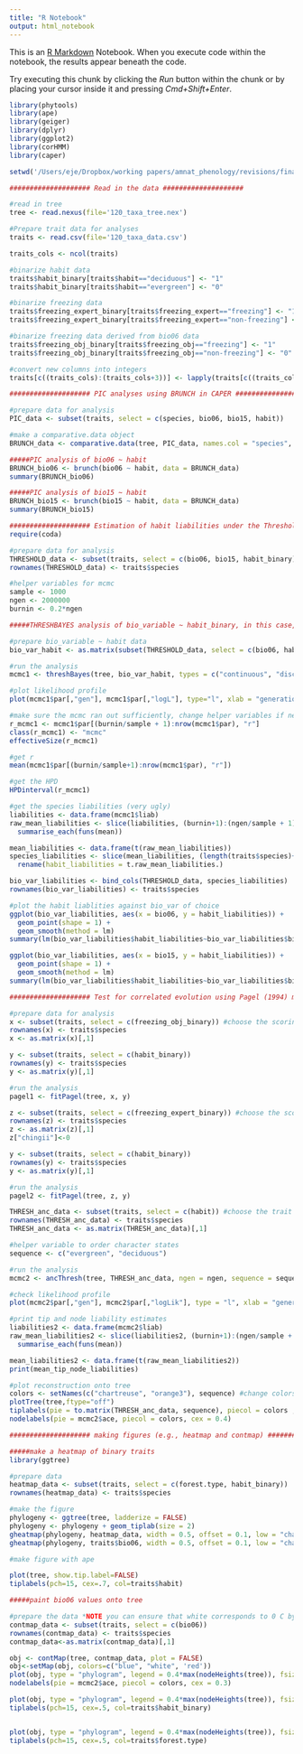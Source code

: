 ```yaml
---
title: "R Notebook"
output: html_notebook
---
```

  
  This is an [R Markdown](http://rmarkdown.rstudio.com) Notebook. When you execute code within the notebook, the results appear beneath the code. 

Try executing this chunk by clicking the *Run* button within the chunk or by placing your cursor inside it and pressing *Cmd+Shift+Enter*. 


```r


library(phytools)
library(ape)
library(geiger)
library(dplyr)
library(ggplot2)
library(corHMM)
library(caper)

setwd('/Users/eje/Dropbox/working papers/amnat_phenology/revisions/final_analyses/phylogeny')

#################### Read in the data ####################

#read in tree
tree <- read.nexus(file='120_taxa_tree.nex')

#Prepare trait data for analyses
traits <- read.csv(file='120_taxa_data.csv')

traits_cols <- ncol(traits)

#binarize habit data
traits$habit_binary[traits$habit=="deciduous"] <- "1"
traits$habit_binary[traits$habit=="evergreen"] <- "0"

#binarize freezing data 
traits$freezing_expert_binary[traits$freezing_expert=="freezing"] <- "1"
traits$freezing_expert_binary[traits$freezing_expert=="non-freezing"] <- "0"

#binarize freezing data derived from bio06 data
traits$freezing_obj_binary[traits$freezing_obj=="freezing"] <- "1"
traits$freezing_obj_binary[traits$freezing_obj=="non-freezing"] <- "0"

#convert new columns into integers
traits[c((traits_cols):(traits_cols+3))] <- lapply(traits[c((traits_cols):(traits_cols+3))], as.integer)
```


```r
#################### PIC analyses using BRUNCH in CAPER ####################

#prepare data for analysis
PIC_data <- subset(traits, select = c(species, bio06, bio15, habit))

#make a comparative.data object 
BRUNCH_data <- comparative.data(tree, PIC_data, names.col = "species", vcv = TRUE)

#####PIC analysis of bio06 ~ habit
BRUNCH_bio06 <- brunch(bio06 ~ habit, data = BRUNCH_data)
summary(BRUNCH_bio06)

#####PIC analysis of bio15 ~ habit
BRUNCH_bio15 <- brunch(bio15 ~ habit, data = BRUNCH_data)
summary(BRUNCH_bio15)

```


```r
#################### Estimation of habit liabilities under the Threshold Model using THRESHBAYES in PHYTOOLS (yanked from Luke Harmon's tutorial) ####################
require(coda)

#prepare data for analysis
THRESHOLD_data <- subset(traits, select = c(bio06, bio15, habit_binary))
rownames(THRESHOLD_data) <- traits$species

#helper variables for mcmc
sample <- 1000
ngen <- 2000000
burnin <- 0.2*ngen

#####THRESHBAYES analysis of bio_variable ~ habit_binary, in this case, bio06

#prepare bio_variable ~ habit data
bio_var_habit <- as.matrix(subset(THRESHOLD_data, select = c(bio06, habit_binary))) #chose bio06 here

#run the analysis
mcmc1 <- threshBayes(tree, bio_var_habit, types = c("continuous", "discrete"), ngen = ngen, control = list(sample = sample)) 

#plot likelihood profile 
plot(mcmc1$par[,"gen"], mcmc1$par[,"logL"], type="l", xlab = "generation", ylab = "logL")

#make sure the mcmc ran out sufficiently, change helper variables if necessary
r_mcmc1 <- mcmc1$par[(burnin/sample + 1):nrow(mcmc1$par), "r"]
class(r_mcmc1) <- "mcmc"
effectiveSize(r_mcmc1)

#get r 
mean(mcmc1$par[(burnin/sample+1):nrow(mcmc1$par), "r"])

#get the HPD
HPDinterval(r_mcmc1)

#get the species liabilities (very ugly)
liabilities <- data.frame(mcmc1$liab)
raw_mean_liabilities <- slice(liabilities, (burnin+1):(ngen/sample + 1)) %>%
  summarise_each(funs(mean))

mean_liabilities <- data.frame(t(raw_mean_liabilities))
species_liabilities <- slice(mean_liabilities, (length(traits$species)+2):(2*length(traits$species)+1)) %>%
  rename(habit_liabilities = t.raw_mean_liabilities.)

bio_var_liabilities <- bind_cols(THRESHOLD_data, species_liabilities)
rownames(bio_var_liabilities) <- traits$species

#plot the habit liablities against bio_var of choice
ggplot(bio_var_liabilities, aes(x = bio06, y = habit_liabilities)) +
  geom_point(shape = 1) +    
  geom_smooth(method = lm) 
summary(lm(bio_var_liabilities$habit_liabilities~bio_var_liabilities$bio06))

ggplot(bio_var_liabilities, aes(x = bio15, y = habit_liabilities)) +
  geom_point(shape = 1) +    
  geom_smooth(method = lm) 
summary(lm(bio_var_liabilities$habit_liabilities~bio_var_liabilities$bio15))

```


```r
#################### Test for correlated evolution using Pagel (1994) method as implemented in PHYTOOLS ####################

#prepare data for analysis
x <- subset(traits, select = c(freezing_obj_binary)) #choose the scoring you want here
rownames(x) <- traits$species
x <- as.matrix(x)[,1]

y <- subset(traits, select = c(habit_binary))
rownames(y) <- traits$species
y <- as.matrix(y)[,1]

#run the analysis
pagel1 <- fitPagel(tree, x, y)

z <- subset(traits, select = c(freezing_expert_binary)) #choose the scoring you want here
rownames(z) <- traits$species
z <- as.matrix(z)[,1]
z["chingii"]<-0

y <- subset(traits, select = c(habit_binary))
rownames(y) <- traits$species
y <- as.matrix(y)[,1]

#run the analysis
pagel2 <- fitPagel(tree, z, y)

```

```r

THRESH_anc_data <- subset(traits, select = c(habit)) #choose the trait you want here, can handle character and integer data
rownames(THRESH_anc_data) <- traits$species
THRESH_anc_data <- as.matrix(THRESH_anc_data)[,1]

#helper variable to order character states
sequence <- c("evergreen", "deciduous")

#run the analysis
mcmc2 <- ancThresh(tree, THRESH_anc_data, ngen = ngen, sequence = sequence, model = "BM", control = list(sample = sample, plot = FALSE, burnin = burnin))

#check likelihood profile
plot(mcmc2$par[,"gen"], mcmc2$par[,"logLik"], type = "l", xlab = "generation", ylab = "logL")

#print tip and node liability estimates
liabilities2 <- data.frame(mcmc2$liab)
raw_mean_liabilities2 <- slice(liabilities2, (burnin+1):(ngen/sample + 1)) %>%
  summarise_each(funs(mean))

mean_liabilities2 <- data.frame(t(raw_mean_liabilities2))
print(mean_tip_node_liabilities)

#plot reconstruction onto tree
colors <- setNames(c("chartreuse", "orange3"), sequence) #change colors here
plotTree(tree,ftype="off")
tiplabels(pie = to.matrix(THRESH_anc_data, sequence), piecol = colors ,cex = 0.2)
nodelabels(pie = mcmc2$ace, piecol = colors, cex = 0.4)

```


```r

#################### making figures (e.g., heatmap and contmap) ####################

#####make a heatmap of binary traits
library(ggtree)

#prepare data
heatmap_data <- subset(traits, select = c(forest.type, habit_binary))
rownames(heatmap_data) <- traits$species

#make the figure
phylogeny <- ggtree(tree, ladderize = FALSE)
phylogeny <- phylogeny + geom_tiplab(size = 2)
gheatmap(phylogeny, heatmap_data, width = 0.5, offset = 0.1, low = "chartreuse3", high = "orange3", color="black", colnames_position = "top", colnames_offset_y = 1)
gheatmap(phylogeny, traits$bio06, width = 0.5, offset = 0.1, low = "chartreuse3", high = "orange3", color="black", colnames_position = "top", colnames_offset_y = 1)

#make figure with ape

plot(tree, show.tip.label=FALSE)
tiplabels(pch=15, cex=.7, col=traits$habit)

#####paint bio06 values onto tree

#prepare the data *NOTE you can ensure that white corresponds to 0 C by changing any values >20 C and >-20 C to +/- 20 C
contmap_data <- subset(traits, select = c(bio06))
rownames(contmap_data) <- traits$species
contmap_data<-as.matrix(contmap_data)[,1]

obj <- contMap(tree, contmap_data, plot = FALSE)
obj<-setMap(obj, colors=c("blue", "white", 'red'))
plot(obj, type = "phylogram", legend = 0.4*max(nodeHeights(tree)), fsize = c(0.4, 0.7), lwd=3)
nodelabels(pie = mcmc2$ace, piecol = colors, cex = 0.3)

plot(obj, type = "phylogram", legend = 0.4*max(nodeHeights(tree)), fsize = c(0.4, 0.7), lwd=3)
tiplabels(pch=15, cex=.5, col=traits$habit_binary)


plot(obj, type = "phylogram", legend = 0.4*max(nodeHeights(tree)), fsize = c(0.4, 0.7), lwd=3)
tiplabels(pch=15, cex=.5, col=traits$forest.type)
```


